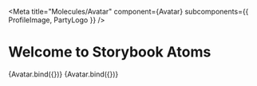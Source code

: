 
<Meta
  title="Molecules/Avatar"
  component={Avatar}
  subcomponents={{ ProfileImage, PartyLogo }}
/>

# Welcome to Storybook Atoms

<Canvas>
  <Story
    name="oval"
    args={{
      profileImage: {
        source: {
          uri:
            'https://www.bundestag.de/resource/image/518108/3x4/284/379/5a9d5a921e68d5ad3082f6351429a471/bc/bahr_ulrike_gross.jpg',
        },
        height: 200,
        variant: 'oval',
      },
      partyLogo: {
        party: 'SPD',
      },
    }}
  >
    {Avatar.bind({})}
  </Story>
</Canvas>

<Canvas>
  <Story
    name="round"
    args={{
      profileImage: {
        source: {
          uri:
            'https://www.bundestag.de/resource/image/518108/3x4/284/379/5a9d5a921e68d5ad3082f6351429a471/bc/bahr_ulrike_gross.jpg',
        },
        height: 50,
        variant: 'round',
      },
      partyLogo: {
        party: 'SPD',
        width: 50,
      },
    }}
  >
    {Avatar.bind({})}
  </Story>
</Canvas>

<ArgsTable of={Avatar} />
